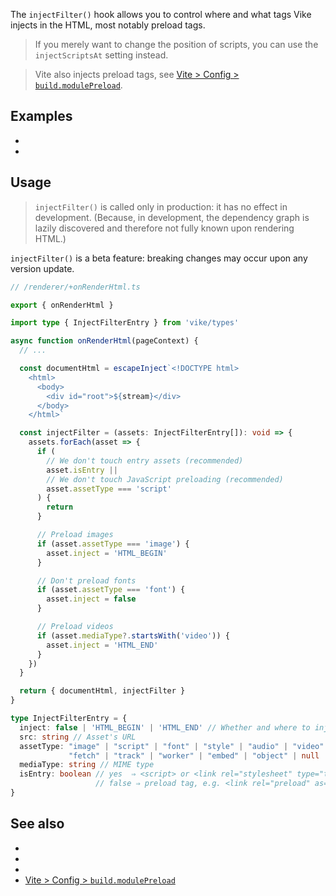 
The `injectFilter()` hook allows you to control where and what tags Vike injects in the HTML, most notably <Link href="/preloading">preload</Link> tags.

> If you merely want to change the position of scripts, you can use the <Link href="/injectScriptsAt">`injectScriptsAt` setting</Link> instead.

> Vite also injects preload tags, see [Vite > Config > `build.modulePreload`](https://vitejs.dev/config/build-options#build-modulepreload).


## Examples

 - <RepoLink path="/examples/custom-preload/renderer/+onRenderHtml.tsx" />
 - <RepoLink path="/test/preload/renderer/+onRenderHtml.tsx" />


## Usage

> `injectFilter()` is called only in production: it has no effect in development. (Because, in development, the dependency graph is <Link href="/lazy-transpiling" >lazily discovered</Link> and therefore not fully known upon rendering HTML.)

<Warning>`injectFilter()` is a beta feature: breaking changes may occur upon any version update.</Warning>

```ts
// /renderer/+onRenderHtml.ts

export { onRenderHtml }

import type { InjectFilterEntry } from 'vike/types'

async function onRenderHtml(pageContext) {
  // ...

  const documentHtml = escapeInject`<!DOCTYPE html>
    <html>
      <body>
        <div id="root">${stream}</div>
      </body>
    </html>`

  const injectFilter = (assets: InjectFilterEntry[]): void => {
    assets.forEach(asset => {
      if (
        // We don't touch entry assets (recommended)
        asset.isEntry ||
        // We don't touch JavaScript preloading (recommended)
        asset.assetType === 'script'
      ) {
        return
      }

      // Preload images
      if (asset.assetType === 'image') {
        asset.inject = 'HTML_BEGIN'
      }

      // Don't preload fonts
      if (asset.assetType === 'font') {
        asset.inject = false
      }

      // Preload videos
      if (asset.mediaType?.startsWith('video')) {
        asset.inject = 'HTML_END'
      }
    })
  }

  return { documentHtml, injectFilter }
}
```

```ts ts-only
type InjectFilterEntry = {
  inject: false | 'HTML_BEGIN' | 'HTML_END' // Whether and where to inject
  src: string // Asset's URL
  assetType: "image" | "script" | "font" | "style" | "audio" | "video" | "document" |
             "fetch" | "track" | "worker" | "embed" | "object" | null
  mediaType: string // MIME type
  isEntry: boolean // yes  ⇒ <script> or <link rel="stylesheet" type="text/css">
                   // false ⇒ preload tag, e.g. <link rel="preload" as="font">
}
```


## See also

- <Link href="/preloading" />
- <Link href="/streaming" />
- <Link href="/injectScriptsAt" />
- [Vite > Config > `build.modulePreload`](https://vitejs.dev/config/build-options#build-modulepreload)
